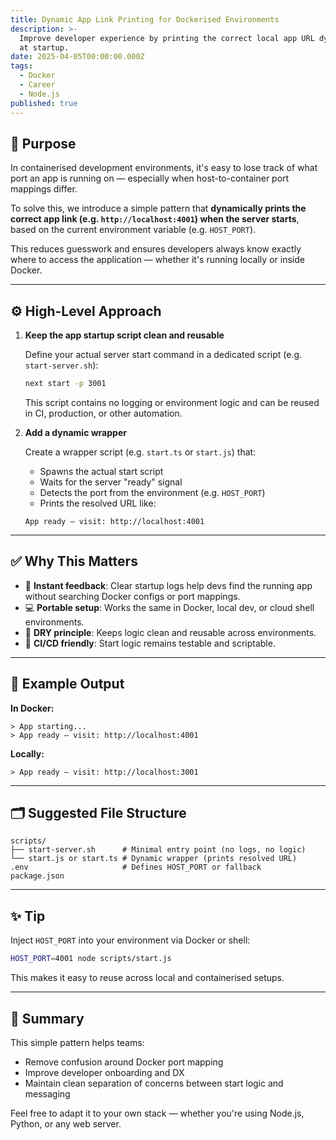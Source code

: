 ```yaml
---
title: Dynamic App Link Printing for Dockerised Environments
description: >-
  Improve developer experience by printing the correct local app URL dynamically
  at startup.
date: 2025-04-05T00:00:00.000Z
tags:
  - Docker
  - Career
  - Node.js
published: true
---
```


## 🔗 Purpose

In containerised development environments, it's easy to lose track of what port an app is running on — especially when host-to-container port mappings differ.

To solve this, we introduce a simple pattern that **dynamically prints the correct app link (e.g. `http://localhost:4001`) when the server starts**, based on the current environment variable (e.g. `HOST_PORT`).

This reduces guesswork and ensures developers always know exactly where to access the application — whether it's running locally or inside Docker.

---

## ⚙️ High-Level Approach

1. **Keep the app startup script clean and reusable**

   Define your actual server start command in a dedicated script (e.g. `start-server.sh`):

   ```bash
   next start -p 3001
   ```

   This script contains no logging or environment logic and can be reused in CI, production, or other automation.

2. **Add a dynamic wrapper**

   Create a wrapper script (e.g. `start.ts` or `start.js`) that:

   - Spawns the actual start script
   - Waits for the server "ready" signal
   - Detects the port from the environment (e.g. `HOST_PORT`)
   - Prints the resolved URL like:

   ```
   App ready — visit: http://localhost:4001
   ```

---

## ✅ Why This Matters

- 🧭 **Instant feedback**: Clear startup logs help devs find the running app without searching Docker configs or port mappings.
- 💻 **Portable setup**: Works the same in Docker, local dev, or cloud shell environments.
- 🔄 **DRY principle**: Keeps logic clean and reusable across environments.
- 🧪 **CI/CD friendly**: Start logic remains testable and scriptable.

---

## 🧪 Example Output

**In Docker:**

```
> App starting...
> App ready — visit: http://localhost:4001
```

**Locally:**

```
> App ready — visit: http://localhost:3001
```

---

## 🗂️ Suggested File Structure

```
scripts/
├── start-server.sh      # Minimal entry point (no logs, no logic)
└── start.js or start.ts # Dynamic wrapper (prints resolved URL)
.env                     # Defines HOST_PORT or fallback
package.json
```

---

## ✨ Tip

Inject `HOST_PORT` into your environment via Docker or shell:

```bash
HOST_PORT=4001 node scripts/start.js
```

This makes it easy to reuse across local and containerised setups.

---

## 🧾 Summary

This simple pattern helps teams:

- Remove confusion around Docker port mapping
- Improve developer onboarding and DX
- Maintain clean separation of concerns between start logic and messaging

Feel free to adapt it to your own stack — whether you're using Node.js, Python, or any web server.
